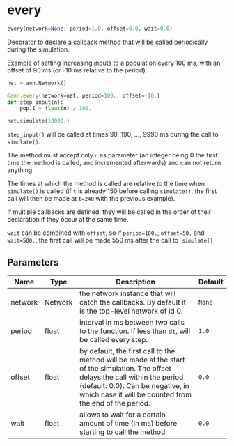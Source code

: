 # every { #ANNarchy.core.Simulate.every }

```python
every(network=None, period=1.0, offset=0.0, wait=0.0)
```

Decorator to declare a callback method that will be called periodically during the simulation.

Example of setting increasing inputs to a population every 100 ms, with an offset of 90 ms (or -10 ms relative to the period):

```python
net = ann.Network()

@ann.every(network=net, period=100., offset=-10.)
def step_input(n):
    pop.I = float(n) / 100.

net.simulate(10000.)
```

``step_input()`` will be called at times 90, 190, ..., 9990 ms during the call to ``simulate()``.

The method must accept only ``n`` as parameter (an integer being 0 the first time the method is called, and incremented afterwards) and can not return anything.

The times at which the method is called are relative to the time when ``simulate()`` is called (if ``t`` is already 150 before calling ``simulate()``, the first call will then be made at ``t=240`` with the previous example).

If multiple callbacks are defined, they will be called in the order of their declaration if they occur at the same time.

``wait`` can be combined with ``offset``, so if ``period=100.``, ``offset=50.`` and ``wait=500.``, the first call will be made 550 ms after the call to ``simulate()`

## Parameters {.doc-section .doc-section-parameters}

| Name    | Type    | Description                                                                                                                                                                                                                      | Default   |
|---------|---------|----------------------------------------------------------------------------------------------------------------------------------------------------------------------------------------------------------------------------------|-----------|
| network | Network | the network instance that will catch the callbacks. By default it is the top-level network of id 0.                                                                                                                              | `None`    |
| period  | float   | interval in ms between two calls to the function. If less than ``dt``, will be called every step.                                                                                                                                | `1.0`     |
| offset  | float   | by default, the first call to the method will be made at the start of the simulation. The offset delays the call within the period (default: 0.0). Can be negative, in which case it will be counted from the end of the period. | `0.0`     |
| wait    | float   | allows to wait for a certain amount of time (in ms) before starting to call the method.                                                                                                                                          | `0.0`     |